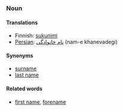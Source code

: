 ===Noun===
<!-- definition here... -->

====Translations====
*Finnish: [[sukunimi]]
*[[Persian]]: [[نام خانوادگی]] (nam-e khanevadegi)

====Synonyms====
*[[surname]]
*[[last name]]

====Related words====
*[[first name]], [[forename]]